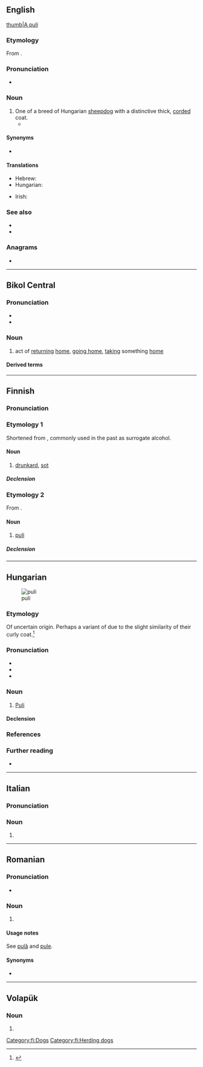 {{also|Puli|pulí|pulì|puḻi|púli|púlì|püli|Pǔlǐ|půli|půlí}}

==English==
[[image:PuliDog.jpg|thumb|A puli]]

===Etymology===
From {{bor|en|hu|puli}}.

===Pronunciation===
* {{IPA|en|/ˈpuːli/}}

===Noun===
{{en-noun|pulik|s}}

# One of a breed of Hungarian [[sheepdog]] with a distinctive thick, [[corded]] coat.
#* {{quote-journal|en|date=February 11, 2009|author=Katie Thomas|title=10-Year-Old Spaniel Completes Comeback|work=New York Times|url=http://www.nytimes.com/2009/02/11/sports/othersports/11dogs.html
|passage=Other dogs competing in Best in Show were a standard poodle, a Scottish terrier, a '''puli''', a Brussels griffon and a Scottish deerhound.}}

====Synonyms====
* {{l|en|Hungarian Puli}}

====Translations====
{{trans-top|breed of Hungarian sheepdog}}
* Hebrew: {{t|he|פולי|m|tr=puli}}
* Hungarian: {{t+|hu|puli}}
{{trans-mid}}
* Irish: {{t|ga|púilí Ungárach|m}}
{{trans-bottom}}

===See also===
* {{pedia}}
* {{R:commons}}

===Anagrams===
* {{anagrams|en|a=ilpu|pilu}}

----

==Bikol Central==

===Pronunciation===
* {{hyph|bcl|pu|li}}
* {{bcl-IPA|pulî}}

===Noun===
{{head|bcl|noun|head=pulî}}

# {{lb|bcl|Naga}} act of [[returning]] [[home]], [[going home]], [[taking]] something [[home]]
#: {{syn|bcl|uli}}

====Derived terms====
{{der3|bcl|puruli|ipuli|magpuli|papuli|puli-puli}}

----

==Finnish==
{{wikipedia|lang=fi}}

===Pronunciation===
{{fi-pronunciation}}

===Etymology 1===
Shortened from {{m|fi|pulituuri||French polish}}, commonly used in the past as surrogate alcohol.

====Noun====
{{fi-noun}}

# {{lb|fi|colloquial}} [[drunkard]], [[sot]] {{gloss|one who is badly addicted with alcohol, to the point where the person is completely dependent on it}}
#: {{syn|fi|puliukko|Thesaurus:juoppo}}

=====Declension=====
{{fi-decl-risti|pul|||a}}

===Etymology 2===
From {{der|fi|hu|puli}}.

====Noun====
{{fi-noun}}

# [[puli#English|puli]]

=====Declension=====
{{fi-decl-risti|pul|||a}}

[[Category:fi:Dogs]]
[[Category:fi:Herding dogs]]

----

==Hungarian==
{{swp|Puli (kutyafajta)|puli|lang=hu}}
[[File:Csalfa_Sommer_07_10_A.jpg|thumb|puli]]

===Etymology===
Of uncertain origin. Perhaps a variant of {{m|hu|pudli|t=poodle}} due to the slight similarity of their curly coat.<ref>{{R:TotfalusiNagyEty 2001}}</ref>

===Pronunciation===
* {{hu-IPA}}
* {{hyphenation|hu|pu|li}}
* {{rhymes|hu|li|s=2}}

===Noun===
{{hu-noun|k}}

# [[Puli]] {{gloss|a [[Hungarian]] sheepdog with a distinctive thick, corded coat}}

====Declension====
{{hu-infl-nom|puli|o}}{{hu-pos-tok|puli|ja}}

===References===
<references/>

===Further reading===
* {{R:ErtSz}}

{{topics|hu|Dogs|Herding dogs}}

----

==Italian==

===Pronunciation===
{{it-pr|pùli}}

===Noun===
{{head|it|noun form}}

# {{plural of|it|pulo}}

----

==Romanian==

===Pronunciation===
* {{IPA|ro|[pulʲ]}}

===Noun===
{{head|ro|noun plural form}}

# {{plural of|ro|pulă}}

====Usage notes====
See [[pulă]] and [[pule#Usage notes|pule]].

====Synonyms====
* {{l|ro|pule}}

----

==Volapük==

===Noun===
{{head|vo|noun form}}

# {{inflection of|vo|pul||acc|s}}